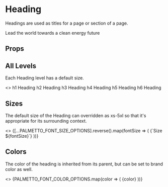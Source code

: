 
<Meta
  title="Components/Heading"
  component={Heading}
  decorators={[withA11y]}
/>

# Heading

Headings are used as titles for a page or section of a page.

<Preview isExpanded>
  <Heading as="h1">
    Lead the world towards a clean energy future
  </Heading>
</Preview>

## Props

<Props of={Heading} />

## All Levels

Each Heading level has a default size.

<Preview>
  <Story name="Levels">
    <>
      <Heading as="h1">h1 Heading</Heading>
      <Heading as="h2">h2 Heading</Heading>
      <Heading as="h3">h3 Heading</Heading>
      <Heading as="h4">h4 Heading</Heading>
      <Heading as="h5">h5 Heading</Heading>
      <Heading as="h6">h6 Heading</Heading>
    </>
  </Story>
</Preview>

## Sizes

The default size of the Heading can overridden as xs-5xl so that it's appropriate for its surrounding context.

<Preview>
  <Story name="Sizes">
    <>
      {[...PALMETTO_FONT_SIZE_OPTIONS].reverse().map(fontSize => (
        <Heading size={fontSize} key={uuid()}>
          {`Size ${fontSize}`}
        </Heading>
      ))}
    </>
  </Story>
</Preview>

## Colors

The color of the heading is inherited from its parent, but can be set to brand color as well.

<Preview>
  <Story name="Colors">
    <>
      {PALMETTO_FONT_COLOR_OPTIONS.map(color => (
        <Heading color={color} key={uuid()}>
          {color}
        </Heading>
      ))}
    </>
  </Story>
</Preview>
